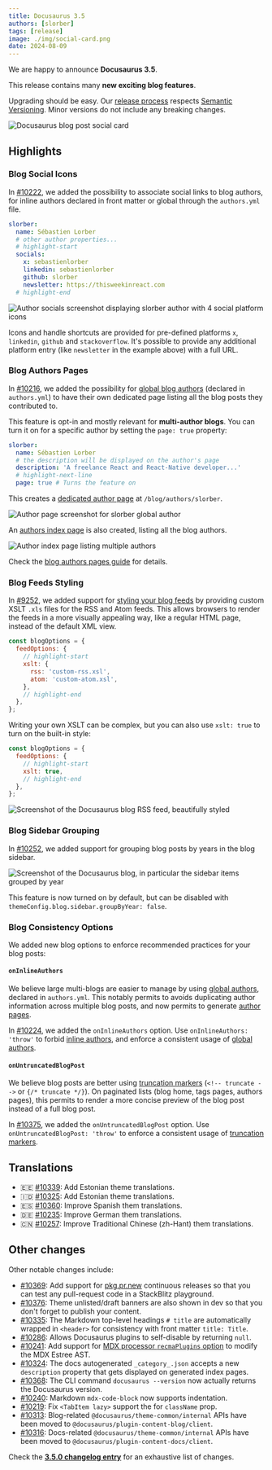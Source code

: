 ```yaml
---
title: Docusaurus 3.5
authors: [slorber]
tags: [release]
image: ./img/social-card.png
date: 2024-08-09
---
```


We are happy to announce **Docusaurus 3.5**.

This release contains many **new exciting blog features**.

Upgrading should be easy. Our [release process](/community/release-process) respects [Semantic Versioning](https://semver.org/). Minor versions do not include any breaking changes.

![Docusaurus blog post social card](./img/social-card.png)

<!--truncate-->

## Highlights

### Blog Social Icons

In [#10222](https://github.com/facebook/docusaurus/pull/10222), we added the possibility to associate social links to blog authors, for inline authors declared in front matter or global through the `authors.yml` file.

```yml title="blog/authors.yml"
slorber:
  name: Sébastien Lorber
  # other author properties...
  # highlight-start
  socials:
    x: sebastienlorber
    linkedin: sebastienlorber
    github: slorber
    newsletter: https://thisweekinreact.com
  # highlight-end
```

![Author socials screenshot displaying `slorber` author with 4 social platform icons](./img/author-socials.png)

Icons and handle shortcuts are provided for pre-defined platforms `x`, `linkedin`, `github` and `stackoverflow`. It's possible to provide any additional platform entry (like `newsletter` in the example above) with a full URL.

### Blog Authors Pages

In [#10216](https://github.com/facebook/docusaurus/pull/10216), we added the possibility for [global blog authors](/docs/blog#global-authors) (declared in `authors.yml`) to have their own dedicated page listing all the blog posts they contributed to.

This feature is opt-in and mostly relevant for **multi-author blogs**. You can turn it on for a specific author by setting the `page: true` property:

```yml title="blog/authors.yml"
slorber:
  name: Sébastien Lorber
  # the description will be displayed on the author's page
  description: 'A freelance React and React-Native developer...'
  # highlight-next-line
  page: true # Turns the feature on
```

This creates a [dedicated author page](/blog/authors/slorber) at `/blog/authors/slorber`.

![Author page screenshot for `slorber` global author](./img/author-page.png)

An [authors index page](/blog/authors) is also created, listing all the blog authors.

![Author index page listing multiple authors](./img/author-index.png)

Check the [blog authors pages guide](/docs/blog#authors-pages) for details.

### Blog Feeds Styling

In [#9252](https://github.com/facebook/docusaurus/pull/9252), we added support for [styling your blog feeds](https://darekkay.com/blog/rss-styling/) by providing custom XSLT `.xls` files for the RSS and Atom feeds. This allows browsers to render the feeds in a more visually appealing way, like a regular HTML page, instead of the default XML view.

```js title="website/docusaurus.config.js"
const blogOptions = {
  feedOptions: {
    // highlight-start
    xslt: {
      rss: 'custom-rss.xsl',
      atom: 'custom-atom.xsl',
    },
    // highlight-end
  },
};
```

Writing your own XSLT can be complex, but you can also use `xslt: true` to turn on the built-in style:

```js title="website/docusaurus.config.js"
const blogOptions = {
  feedOptions: {
    // highlight-start
    xslt: true,
    // highlight-end
  },
};
```

![Screenshot of the Docusaurus blog RSS feed, beautifully styled](./img/blog-feed-xslt.png)

### Blog Sidebar Grouping

In [#10252](https://github.com/facebook/docusaurus/pull/10252), we added support for grouping blog posts by years in the blog sidebar.

![Screenshot of the Docusaurus blog, in particular the sidebar items grouped by year](./img/blog-sidebar-years.png)

This feature is now turned on by default, but can be disabled with `themeConfig.blog.sidebar.groupByYear: false`.

### Blog Consistency Options

We added new blog options to enforce recommended practices for your blog posts:

#### `onInlineAuthors`

We believe large multi-blogs are easier to manage by using [global authors](/docs/blog#global-authors), declared in `authors.yml`. This notably permits to avoids duplicating author information across multiple blog posts, and now permits to generate [author pages](/docs/blog#authors-pages).

In [#10224](https://github.com/facebook/docusaurus/pull/10224), we added the `onInlineAuthors` option. Use `onInlineAuthors: 'throw'` to forbid [inline authors](/docs/blog#inline-authors), and enforce a consistent usage of [global authors](/docs/blog#global-authors).

#### `onUntruncatedBlogPost`

We believe blog posts are better using [truncation markers](/docs/blog#blog-list) (`<!-- truncate -->` or `{/* truncate */}`). On paginated lists (blog home, tags pages, authors pages), this permits to render a more concise preview of the blog post instead of a full blog post.

In [#10375](https://github.com/facebook/docusaurus/pull/10375), we added the `onUntruncatedBlogPost` option. Use `onUntruncatedBlogPost: 'throw'` to enforce a consistent usage of [truncation markers](/docs/blog#blog-list).

## Translations

- 🇪🇪 [#10339](https://github.com/facebook/docusaurus/pull/10339): Add Estonian theme translations.
- 🇮🇩 [#10325](https://github.com/facebook/docusaurus/pull/10325): Add Estonian theme translations.
- 🇪🇸 [#10360](https://github.com/facebook/docusaurus/pull/10360): Improve Spanish them translations.
- 🇩🇪 [#10235](https://github.com/facebook/docusaurus/pull/10235): Improve German them translations.
- 🇨🇳 [#10257](https://github.com/facebook/docusaurus/pull/10257): Improve Traditional Chinese (zh-Hant) them translations.

## Other changes

Other notable changes include:

- [#10369](https://github.com/facebook/docusaurus/pull/10369): Add support for [pkg.pr.new](https://pkg.pr.new) continuous releases so that you can test any pull-request code in a StackBlitz playground.
- [#10376](https://github.com/facebook/docusaurus/pull/10376): Theme unlisted/draft banners are also shown in dev so that you don't forget to publish your content.
- [#10335](https://github.com/facebook/docusaurus/pull/10335): The Markdown top-level headings `# title` are automatically wrapped in `<header>` for consistency with front matter `title: Title`.
- [#10286](https://github.com/facebook/docusaurus/pull/10286): Allows Docusaurus plugins to self-disable by returning `null`.
- [#10241](https://github.com/facebook/docusaurus/pull/10241): Add support for [MDX processor `recmaPlugins` option](https://mdxjs.com/packages/mdx/#processoroptions) to modify the MDX Estree AST.
- [#10324](https://github.com/facebook/docusaurus/pull/10324): The docs autogenerated `_category_.json` accepts a new `description` property that gets displayed on generated index pages.
- [#10368](https://github.com/facebook/docusaurus/pull/10368): The CLI command `docusaurus --version` now actually returns the Docusaurus version.
- [#10240](https://github.com/facebook/docusaurus/pull/10240): Markdown `mdx-code-block` now supports indentation.
- [#10219](https://github.com/facebook/docusaurus/pull/10219): Fix `<TabItem lazy>` support the for `className` prop.
- [#10313](https://github.com/facebook/docusaurus/pull/10313): Blog-related `@docusaurus/theme-common/internal` APIs have been moved to `@docusaurus/plugin-content-blog/client`.
- [#10316](https://github.com/facebook/docusaurus/pull/10316): Docs-related `@docusaurus/theme-common/internal` APIs have been moved to `@docusaurus/plugin-content-docs/client`.

Check the **[3.5.0 changelog entry](/changelog/3.5.0)** for an exhaustive list of changes.
